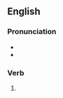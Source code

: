 ==English==

===Pronunciation===
* {{IPA|en|/tɪft/}}
* {{rhymes|ɪft|lang=en}}

===Verb===
{{head|en|verb form}}

# {{en-past of|tiff}}
